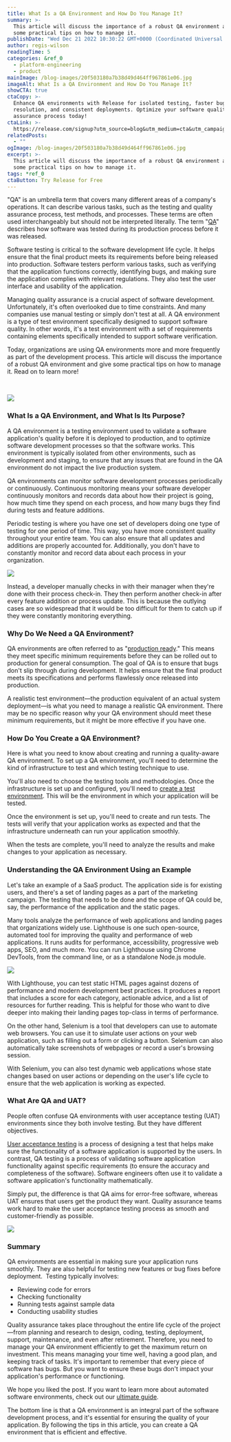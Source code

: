 ```yaml
---
title: What Is a QA Environment and How Do You Manage It?
summary: >-
  This article will discuss the importance of a robust QA environment and give
  some practical tips on how to manage it.
publishDate: "Wed Dec 21 2022 10:30:22 GMT+0000 (Coordinated Universal Time)"
author: regis-wilson
readingTime: 5
categories: &ref_0
  - platform-engineering
  - product
mainImage: /blog-images/20f503180a7b38d49d464ff967861e06.jpg
imageAlt: What Is a QA Environment and How Do You Manage It?
showCTA: true
ctaCopy: >-
  Enhance QA environments with Release for isolated testing, faster bug
  resolution, and consistent deployments. Optimize your software quality
  assurance process today!
ctaLink: >-
  https://release.com/signup?utm_source=blog&utm_medium=cta&utm_campaign=blog-cta&utm_content=what-is-a-qa-environment-and-how-do-you-manage-it
relatedPosts:
  - ""
ogImage: /blog-images/20f503180a7b38d49d464ff967861e06.jpg
excerpt: >-
  This article will discuss the importance of a robust QA environment and give
  some practical tips on how to manage it.
tags: *ref_0
ctaButton: Try Release for Free
---
```


"QA" is an umbrella term that covers many different areas of a company's operations. It can describe various tasks, such as the testing and quality assurance process, test methods, and processes. These terms are often used interchangeably but should not be interpreted literally. The term "[QA](https://en.wikipedia.org/wiki/Quality_assurance)" describes how software was tested during its production process before it was released. 

Software testing is critical to the software development life cycle. It helps ensure that the final product meets its requirements before being released into production. Software testers perform various tasks, such as verifying that the application functions correctly, identifying bugs, and making sure the application complies with relevant regulations. They also test the user interface and usability of the application.  

Managing quality assurance is a crucial aspect of software development. Unfortunately, it's often overlooked due to time constraints. And many companies use manual testing or simply don't test at all. A QA environment is a type of test environment specifically designed to support software quality. In other words, it's a test environment with a set of requirements containing elements specifically intended to support software verification.  

Today, organizations are using QA environments more and more frequently as part of the development process. This article will discuss the importance of a robust QA environment and give some practical tips on how to manage it. Read on to learn more! 

‍

![](/blog-images/7bbc0ec7aadc845ae8eb16c541c5376c.jpeg)

### What Is a QA Environment, and What Is Its Purpose?

A QA environment is a testing environment used to validate a software application's quality before it is deployed to production, and to optimize software development processes so that the software works. This environment is typically isolated from other environments, such as development and staging, to ensure that any issues that are found in the QA environment do not impact the live production system. 

QA environments can monitor software development processes periodically or continuously. Continuous monitoring means your software developer continuously monitors and records data about how their project is going, how much time they spend on each process, and how many bugs they find during tests and feature additions. 

Periodic testing is where you have one set of developers doing one type of testing for one period of time. This way, you have more consistent quality throughout your entire team. You can also ensure that all updates and additions are properly accounted for. Additionally, you don't have to constantly monitor and record data about each process in your organization. 

![](/blog-images/5fef15034ad91124e9c9f91678d26747.png)

Instead, a developer manually checks in with their manager when they're done with their process check-in. They then perform another check-in after every feature addition or process update. This is because the outlying cases are so widespread that it would be too difficult for them to catch up if they were constantly monitoring everything. 

### Why Do We Need a QA Environment?

QA environments are often referred to as "[production ready](https://dzone.com/articles/5-principles-of-production-readiness)." This means they meet specific minimum requirements before they can be rolled out to production for general consumption. The goal of QA is to ensure that bugs don't slip through during development. It helps ensure that the final product meets its specifications and performs flawlessly once released into production. 

A realistic test environment—the production equivalent of an actual system deployment—is what you need to manage a realistic QA environment. There may be no specific reason why your QA environment should meet these minimum requirements, but it might be more effective if you have one. 

### How Do You Create a QA Environment?

Here is what you need to know about creating and running a quality-aware QA environment. To set up a QA environment, you'll need to determine the kind of infrastructure to test and which testing technique to use. 

You'll also need to choose the testing tools and methodologies. Once the infrastructure is set up and configured, you'll need to [create a test environment](https://release.com/blog/setup-test-environment). This will be the environment in which your application will be tested. 

Once the environment is set up, you'll need to create and run tests. The tests will verify that your application works as expected and that the infrastructure underneath can run your application smoothly. 

When the tests are complete, you'll need to analyze the results and make changes to your application as necessary.  

### Understanding the QA Environment Using an Example

Let's take an example of a SaaS product. The application side is for existing users, and there's a set of landing pages as a part of the marketing campaign. The testing that needs to be done and the scope of QA could be, say, the performance of the application and the static pages. 

Many tools analyze the performance of web applications and landing pages that organizations widely use. Lighthouse is one such open-source, automated tool for improving the quality and performance of web applications. It runs audits for performance, accessibility, progressive web apps, SEO, and much more. You can run Lighthouse using Chrome DevTools, from the command line, or as a standalone Node.js module. 

![](/blog-images/cacaefdd2e23633f2018e991d1c98b3c.png)

With Lighthouse, you can test static HTML pages against dozens of performance and modern development best practices. It produces a report that includes a score for each category, actionable advice, and a list of resources for further reading. This is helpful for those who want to dive deeper into making their landing pages top-class in terms of performance. 

On the other hand, Selenium is a tool that developers can use to automate web browsers. You can use it to simulate user actions on your web application, such as filling out a form or clicking a button. Selenium can also automatically take screenshots of webpages or record a user's browsing session. 

With Selenium, you can also test dynamic web applications whose state changes based on user actions or depending on the user's life cycle to ensure that the web application is working as expected. 

### What Are QA and UAT?

People often confuse QA environments with user acceptance testing (UAT) environments since they both involve testing. But they have different objectives. 

[User acceptance testing](https://release.com/blog/user-acceptance-testing-best-practices) is a process of designing a test that helps make sure the functionality of a software application is supported by the users. In contrast, QA testing is a process of validating software application functionality against specific requirements (to ensure the accuracy and completeness of the software). Software engineers often use it to validate a software application's functionality mathematically. 

Simply put, the difference is that QA aims for error-free software, whereas UAT ensures that users get the product they want. Quality assurance teams work hard to make the user acceptance testing process as smooth and customer-friendly as possible. 

![](/blog-images/9179465a025e7f1feff67b4025bc0b2c.png)

### Summary

QA environments are essential in making sure your application runs smoothly. They are also helpful for testing new features or bug fixes before deployment.  Testing typically involves: 

- Reviewing code for errors
- Checking functionality
- Running tests against sample data
- Conducting usability studies

Quality assurance takes place throughout the entire life cycle of the project—from planning and research to design, coding, testing, deployment, support, maintenance, and even after retirement. Therefore, you need to manage your QA environment efficiently to get the maximum return on investment. This means managing your time well, having a good plan, and keeping track of tasks. It's important to remember that every piece of software has bugs. But you want to ensure these bugs don't impact your application's performance or functioning. 

We hope you liked the post. If you want to learn more about automated software environments, check out our [ultimate guide](https://release.com/ebook/the-complete-guide-to-automated-software-environments).  

The bottom line is that a QA environment is an integral part of the software development process, and it's essential for ensuring the quality of your application. By following the tips in this article, you can create a QA environment that is efficient and effective.
